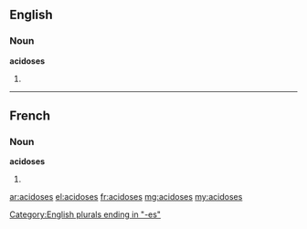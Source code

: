 ==English==

===Noun===
'''acidoses'''

# {{plural of|acidosis}}

[[Category:English plurals ending in "-es"]]

----

==French==

===Noun===
'''acidoses''' {{f}}

# {{plural of|acidose|lang=fr}}

[[ar:acidoses]]
[[el:acidoses]]
[[fr:acidoses]]
[[mg:acidoses]]
[[my:acidoses]]